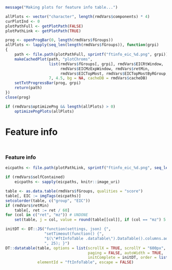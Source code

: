 ```r
message("Making plots for feature info table...")

allPlots <- vector("character", length(rmdVars$components) * 4)
curPlotInd <- 0
plotPathFull <- getPlotPath(FALSE)
plotPathLink <- getPlotPath(TRUE)

prog <- openProgBar(0, length(rmdVars$fGroups))
allPlots <- lapply(seq_len(length(rmdVars$fGroups)), function(grpi)
{
    path <- file.path(plotPathFull, sprintf("ftinfo_eic_%d.png", grpi))
    makeCachedPlot(path, "plotChroms",
                   list(rmdVars$fGroups[, grpi], rmdVars$EICRtWindow,
                        rmdVars$EICMzExpWindow, rmdVars$retMin,
                        rmdVars$EICTopMost, rmdVars$EICTopMostByRGroup, rmdVars$EICs, colourBy = "rGroup", title = ""),
                   7, 4.5, bg = NA, cacheDB = rmdVars$cacheDB)
    setTxtProgressBar(prog, grpi)
    return(path)
})
close(prog)

if (rmdVars$optimizePng && length(allPlots) > 0)
    optimizePngPlots(allPlots)
```


Feature info {data-orientation=rows}
===

## { .ftInfo }

### Feature info { .ftInfo }

<style> .ftInfo { overflow-x: auto; } </style>

```r
eicpaths <- file.path(plotPathLink, sprintf("ftinfo_eic_%d.png", seq_len(length(rmdVars$fGroups))))

if (rmdVars$selfContained)
    eicpaths <- sapply(eicpaths, knitr::image_uri)

table <- as.data.table(rmdVars$fGroups, qualities = "score")
table[, EIC := imgTags(eicpaths)]
setcolorder(table, c("group", "EIC"))
if (rmdVars$retMin)
    table[, ret := ret / 60]
for (col in c("ret", "mz")) # UNDONE
    set(table, j = col, value = round(table[[col]], if (col == "mz") 5 else 2))

initDT <- DT::JS("function(settings, json) {",
                 "setTimeout(function() {",
                 "$(\"#ftInfoTable .dataTable\").DataTable().columns.adjust().draw(); }",
                 ", 25); }")
DT::datatable(table, options = list(scrollX = TRUE, scrollY = "600px", deferRender = TRUE,
                                    paging = FALSE, autoWidth = TRUE,
                                    initComplete = initDT, order = list(list(0, "asc"))),
              elementId = "ftInfoTable", escape = FALSE)
```
